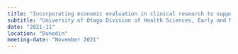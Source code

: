 ```yaml
---
title: "Incorporating economic evaluation in clinical research to support research impact"
subtitle: "University of Otago Division of Health Sciences, Early and Mid-Career Researcher Annual Conference 2021"
date: "2021-11"
location: "Dunedin"
meeting-date: "November 2021"
---
```

